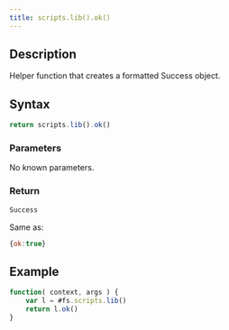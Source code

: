 ```yaml
---
title: scripts.lib().ok()
---
```


## Description

Helper function that creates a formatted Success object.

## Syntax

```js
return scripts.lib().ok()
```

### Parameters

No known parameters.

### Return

```js
Success
```

Same as:

```js
{ok:true}
```

## Example

```js
function( context, args ) {
    var l = #fs.scripts.lib()
    return l.ok()
}
```

